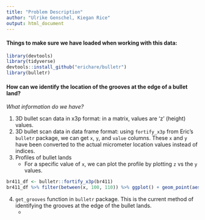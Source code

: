 ```yaml
---
title: "Problem Description"
author: "Ulrike Genschel, Kiegan Rice"
output: html_document
---
```


#### Things to make sure we have loaded when working with this data:  

```r
library(devtools)
library(tidyverse)
devtools::install_github("erichare/bulletr")
library(bulletr)
```

#### How can we identify the location of the grooves at the edge of a bullet land?  
_What information do we have?_  

1. 3D bullet scan data in x3p format: in a matrix, values are 'z' (height) values.  
2. 3D bullet scan data in data frame format: using `fortify_x3p` from Eric's `bulletr` package, we can get `x`, `y`, and `value` columns. These `x` and `y` have been converted to the actual micrometer location values instead of indices.  
3. Profiles of bullet lands   
    + For a specific value of `x`, we can plot the profile by plotting `z` vs the `y` values.  
  

```r
br411_df <- bulletr::fortify_x3p(br411)
br411_df %>% filter(between(x, 100, 110)) %>% ggplot() + geom_point(aes(x = y, y = value), size = .1)
```

4. `get_grooves` function in `bulletr` package. This is the current method of identifying the grooves at the edge of the bullet lands.  
    + 
    